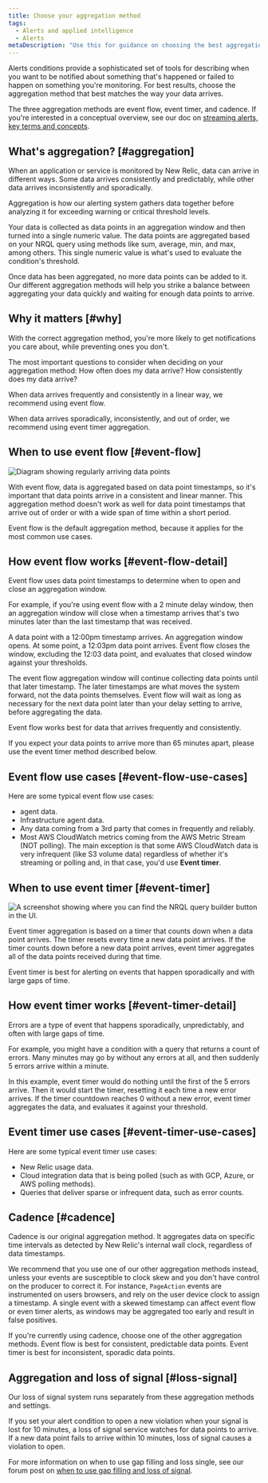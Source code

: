 ```yaml
---
title: Choose your aggregation method
tags:
  - Alerts and applied intelligence
  - Alerts
metaDescription: "Use this for guidance on choosing the best aggregation method for your alerting conditions and notification thresholds."
---
```




Alerts conditions provide a sophisticated set of tools for describing when you want to be notified about something that's happened or failed to happen on something you're monitoring. For best results, choose the aggregation method that best matches the way your data arrives.

The three aggregation methods are event flow, event timer, and cadence. If you're interested in a conceptual overview, see our doc on [streaming alerts, key terms and concepts](/docs/alerts-applied-intelligence/new-relic-alerts/advanced-alerts/understand-technical-concepts/streaming-alerts-key-terms-concepts/).

## What's aggregation? [#aggregation]

When an application or service is monitored by New Relic, data can arrive in different ways. Some data arrives consistently and predictably, while other data arrives inconsistently and sporadically.

Aggregation is how our alerting system gathers data together before analyzing it for exceeding warning or critical threshold levels.

Your data is collected as data points in an aggregation window and then turned into a single numeric value. The data points are aggregated based on your NRQL query using methods like sum, average, min, and max, among others. This single numeric value is what's used to evaluate the condition's threshold.

Once data has been aggregated, no more data points can be added to it. Our different aggregation methods will help you strike a balance between aggregating your data quickly and waiting for enough data points to arrive.

## Why it matters [#why]

With the correct aggregation method, you're more likely to get notifications you care about, while preventing ones you don't.

The most important questions to consider when deciding on your aggregation method: How often does my data arrive? How consistently does my data arrive?

When data arrives frequently and consistently in a linear way, we recommend using event flow.

When data arrives sporadically, inconsistently, and out of order, we recommend using event timer aggregation.

## When to use event flow [#event-flow]

<img
  title="Diagram showing regularly arriving data points."
  alt="Diagram showing regularly arriving data points"
  src={accountsTimeSeriesDataPoints}
/>

With event flow, data is aggregated based on data point timestamps, so it's important that data points arrive in a consistent and linear manner. This aggregation method doesn't work as well for data point timestamps that arrive out of order or with a wide span of time within a short period.

Event flow is the default aggregation method, because it applies for the most common use cases.

## How event flow works [#event-flow-detail]

Event flow uses data point timestamps to determine when to open and close an aggregation window.

For example, if you're using event flow with a 2 minute delay window, then an aggregation window will close when a timestamp arrives that's two minutes later than the last timestamp that was received.

A data point with a 12:00pm timestamp arrives. An aggregation window opens. At some point, a 12:03pm data point arrives. Event flow closes the window, excluding the 12:03 data point, and evaluates that closed window against your thresholds.

The event flow aggregation window will continue collecting data points until that later timestamp. The later timestamps are what moves the system forward, not the data points themselves. Event flow will wait as long as necessary for the next data point later than your delay setting to arrive, before aggregating the data.

Event flow works best for data that arrives frequently and consistently.

<Callout variant="caution">
  If you expect your data points to arrive more than 65 minutes apart, please use the event timer method described below.
</Callout>

## Event flow use cases [#event-flow-use-cases]

Here are some typical event flow use cases:

* <InlinePopup type="apm" /> agent data.
* Infrastructure agent data.
* Any data coming from a 3rd party that comes in frequently and reliably.
* Most AWS CloudWatch metrics coming from the AWS Metric Stream (NOT polling). The main exception is that some AWS CloudWatch data is very infrequent (like S3 volume data) regardless of whether it's streaming or polling and, in that case, you'd use **Event timer**.

## When to use event timer [#event-timer]

<img
  title="A screenshot showing where you can find the NRQL query builder button in the UI."
  alt="A screenshot showing where you can find the NRQL query builder button in the UI."
  src={accountsSignalConsistency}
/>

Event timer aggregation is based on a timer that counts down when a data point arrives. The timer resets every time a new data point arrives. If the timer counts down before a new data point arrives, event timer aggregates all of the data points received during that time.

Event timer is best for alerting on events that happen sporadically and with large gaps of time.

## How event timer works [#event-timer-detail]

Errors are a type of event that happens sporadically, unpredictably, and often with large gaps of time.

For example, you might have a condition with a query that returns a count of errors. Many minutes may go by without any errors at all, and then suddenly 5 errors arrive within a minute.

In this example, event timer would do nothing until the first of the 5 errors arrive. Then it would start the timer, resetting it each time a new error arrives. If the timer countdown reaches 0 without a new error, event timer aggregates the data, and evaluates it against your threshold.

## Event timer use cases [#event-timer-use-cases]

Here are some typical event timer use cases:

* New Relic usage data.
* Cloud integration data that is being polled (such as with GCP, Azure, or AWS polling methods).
* Queries that deliver sparse or infrequent data, such as error counts.

## Cadence [#cadence]

Cadence is our original aggregation method. It aggregates data on specific time intervals as detected by New Relic's internal wall clock, regardless of data timestamps.

We recommend that you use one of our other aggregation methods instead, unless your events are susceptible to clock skew and you don't have control on the producer to correct it. For instance, `PageAction` events are instrumented on users browsers, and rely on the user device clock to assign a timestamp. A single event with a skewed timestamp can affect event flow or even timer alerts, as windows may be aggregated too early and result in false positives.

If you're currently using cadence, choose one of the other aggregation methods. Event flow is best for consistent, predictable data points. Event timer is best for inconsistent, sporadic data points.

## Aggregation and loss of signal [#loss-signal]

Our loss of signal system runs separately from these aggregation methods and settings.

If you set your alert condition to open a new violation when your signal is lost for 10 minutes, a loss of signal service watches for data points to arrive. If a new data point fails to arrive within 10 minutes, loss of signal causes a violation to open.

For more information on when to use gap filling and loss single, see our forum post on [when to use gap filling and loss of signal](https://discuss.newrelic.com/t/relic-solution-how-can-i-figure-out-when-to-use-gap-filling-and-loss-of-signal/120401).
